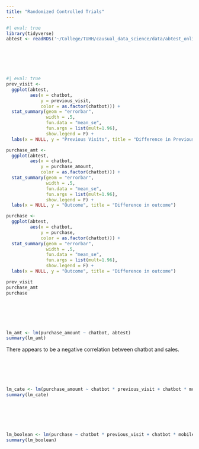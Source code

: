 ```yaml
---
title: "Randomized Controlled Trials"
---
```


```R
#| eval: true 
library(tidyverse)
abtest <- readRDS('~/College/TUHH/causual_data_science/data/abtest_online.rds')
```

# \ 
```R
#| eval: true
prev_visit <- 
  ggplot(abtest, 
         aes(x = chatbot, 
             y = previous_visit, 
             color = as.factor(chatbot))) +
  stat_summary(geom = "errorbar", 
               width = .5,
               fun.data = "mean_se", 
               fun.args = list(mult=1.96),
               show.legend = F) +
  labs(x = NULL, y = "Previous Visits", title = "Difference in Previous Visits")

purchase_amt <- 
  ggplot(abtest, 
         aes(x = chatbot, 
             y = purchase_amount, 
             color = as.factor(chatbot))) +
  stat_summary(geom = "errorbar", 
               width = .5,
               fun.data = "mean_se", 
               fun.args = list(mult=1.96),
               show.legend = F) +
  labs(x = NULL, y = "Outcome", title = "Difference in outcome")

purchase <- 
  ggplot(abtest, 
         aes(x = chatbot, 
             y = purchase, 
             color = as.factor(chatbot))) +
  stat_summary(geom = "errorbar", 
               width = .5,
               fun.data = "mean_se", 
               fun.args = list(mult=1.96),
               show.legend = F) +
  labs(x = NULL, y = "Outcome", title = "Difference in outcome")

prev_visit
purchase_amt
purchase
```


# \
```R
lm_amt <- lm(purchase_amount ~ chatbot, abtest)
summary(lm_amt)
```

There appears to be a negative correlation between chatbot and sales.

# \
```R
lm_cate <- lm(purchase_amount ~ chatbot * previous_visit + chatbot * mobile_device, abtest)
summary(lm_cate)
```

# \
```R
lm_boolean <- lm(purchase ~ chatbot * previous_visit + chatbot * mobile_device, abtest)
summary(lm_boolean)
```
